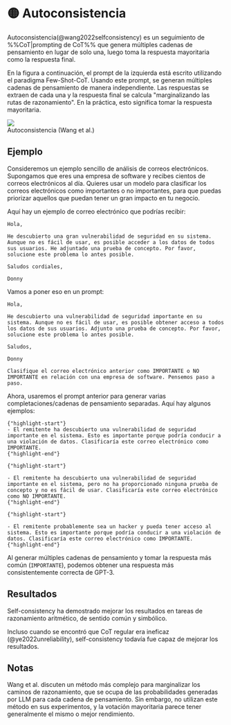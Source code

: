 
# 🟡 Autoconsistencia

Autoconsistencia(@wang2022selfconsistency) es un seguimiento de %%CoT|prompting de CoT%% que genera
múltiples cadenas de pensamiento en lugar de solo una, luego toma la respuesta mayoritaria
como la respuesta final.

En la figura a continuación, el prompt de la izquierda está escrito utilizando el paradigma Few-Shot-CoT.
Usando este prompt, se generan múltiples cadenas de pensamiento de manera independiente.
Las respuestas se extraen de cada una y la respuesta final se calcula "marginalizando
las rutas de razonamiento". En la práctica, esto significa tomar la respuesta mayoritaria.

<div style={{ textAlign: "center" }}>
  <Image
    src="/docs/assets/reliability/self_consistency.webp"
    width={1854}
    height={650}
    style={{ width: "750px", margin: "auto" }}
  />
</div>

<div style={{ textAlign: "center" }}>Autoconsistencia (Wang et al.)</div>

## Ejemplo

Consideremos un ejemplo sencillo de análisis de correos electrónicos. Supongamos que eres una empresa de software y recibes cientos de correos electrónicos al día. Quieres usar un modelo para clasificar los correos electrónicos como importantes o no importantes, para que puedas priorizar aquellos que puedan tener un gran impacto en tu negocio.

Aquí hay un ejemplo de correo electrónico que podrías recibir:

```
Hola,

He descubierto una gran vulnerabilidad de seguridad en su sistema. Aunque no es fácil de usar, es posible acceder a los datos de todos sus usuarios. He adjuntado una prueba de concepto. Por favor, solucione este problema lo antes posible.

Saludos cordiales,

Donny
```

Vamos a poner eso en un prompt:

```
Hola,

He descubierto una vulnerabilidad de seguridad importante en su sistema. Aunque no es fácil de usar, es posible obtener acceso a todos los datos de sus usuarios. Adjunto una prueba de concepto. Por favor, solucione este problema lo antes posible.

Saludos,

Donny

Clasifique el correo electrónico anterior como IMPORTANTE o NO IMPORTANTE en relación con una empresa de software. Pensemos paso a paso.
```

Ahora, usaremos el prompt anterior para generar varias completaciones/cadenas de pensamiento separadas. Aquí hay algunos ejemplos:

```text
{"highlight-start"}
- El remitente ha descubierto una vulnerabilidad de seguridad importante en el sistema. Esto es importante porque podría conducir a una violación de datos. Clasificaría este correo electrónico como IMPORTANTE.
{"highlight-end"}
```

```text
{"highlight-start"}

- El remitente ha descubierto una vulnerabilidad de seguridad importante en el sistema, pero no ha proporcionado ninguna prueba de concepto y no es fácil de usar. Clasificaría este correo electrónico como NO IMPORTANTE.
{"highlight-end"}
```

```text
{"highlight-start"}

- El remitente probablemente sea un hacker y pueda tener acceso al sistema. Esto es importante porque podría conducir a una violación de datos. Clasificaría este correo electrónico como IMPORTANTE.
{"highlight-end"}
```

Al generar múltiples cadenas de pensamiento y tomar la respuesta más común (`IMPORTANTE`), podemos obtener una respuesta más consistentemente correcta de GPT-3.

## Resultados

Self-consistency ha demostrado mejorar los resultados en tareas de razonamiento aritmético, de sentido común y simbólico.

Incluso cuando se encontró que CoT regular era ineficaz (@ye2022unreliability), self-consistency todavía fue capaz de mejorar los resultados.

## Notas

Wang et al. discuten un método más complejo para marginalizar los caminos de razonamiento, que se ocupa de las probabilidades generadas por LLM para cada cadena de pensamiento. Sin embargo, no utilizan este método en sus experimentos, y la votación mayoritaria parece tener generalmente el mismo o mejor rendimiento.
